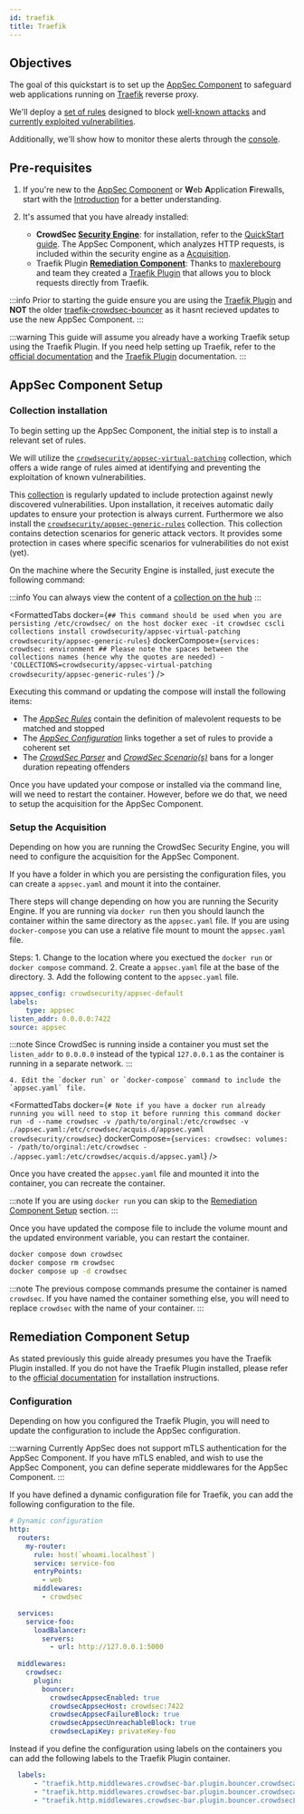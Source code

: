 ```yaml
---
id: traefik
title: Traefik
---
```



## Objectives

The goal of this quickstart is to set up the [AppSec Component](/appsec/intro.md#introduction) to safeguard web applications running on [Traefik](https://doc.traefik.io/traefik/) reverse proxy.

We'll deploy a [set of rules](https://app.crowdsec.net/hub/author/crowdsecurity/collections/appsec-virtual-patching) designed to block [well-known attacks](https://app.crowdsec.net/hub/author/crowdsecurity/collections/appsec-generic-rules) and [currently exploited vulnerabilities](https://app.crowdsec.net/hub/author/crowdsecurity/collections/appsec-virtual-patching).

Additionally, we'll show how to monitor these alerts through the [console](https://app.crowdsec.net/).

## Pre-requisites

1. If you're new to the [AppSec Component](/appsec/intro.md#introduction) or **W**eb **A**pplication **F**irewalls, start with the [Introduction](/appsec/intro.md#introduction) for a better understanding.

2. It's assumed that you have already installed:
   - **CrowdSec [Security Engine](intro.mdx)**: for installation, refer to the [QuickStart guide](/u/getting_started/installation/linux). The AppSec Component, which analyzes HTTP requests, is included within the security engine as a [Acquisition](data_sources/appsec.md).
   -  Traefik Plugin **[Remediation Component](/u/bouncers/intro)**: Thanks to [maxlerebourg](https://github.com/maxlerebourg) and team they created a [Traefik Plugin](https://plugins.traefik.io/plugins/6335346ca4caa9ddeffda116/crowdsec-bouncer-traefik-plugin) that allows you to block requests directly from Traefik.

:::info
Prior to starting the guide ensure you are using the [Traefik Plugin](https://plugins.traefik.io/plugins/6335346ca4caa9ddeffda116/crowdsec-bouncer-traefik-plugin) and **NOT** the older [traefik-crowdsec-bouncer](https://app.crowdsec.net/hub/author/fbonalair/remediation-components/traefik-crowdsec-bouncer) as it hasnt recieved updates to use the new AppSec Component.
:::

:::warning
This guide will assume you already have a working Traefik setup using the Traefik Plugin. If you need help setting up Traefik, refer to the [official documentation](https://doc.traefik.io/traefik/) and the [Traefik Plugin](https://plugins.traefik.io/plugins/6335346ca4caa9ddeffda116/crowdsec-bouncer-traefik-plugin) documentation.
:::

## AppSec Component Setup

### Collection installation

To begin setting up the AppSec Component, the initial step is to install a relevant set of rules.

We will utilize the [`crowdsecurity/appsec-virtual-patching`](https://app.crowdsec.net/hub/author/crowdsecurity/collections/appsec-virtual-patching) collection, which offers a wide range of rules aimed at identifying and preventing the exploitation of known vulnerabilities.

This [collection](/concepts.md#collections) is regularly updated to include protection against newly discovered vulnerabilities. Upon installation, it receives automatic daily updates to ensure your protection is always current.
Furthermore we also install the [`crowdsecurity/appsec-generic-rules`](https://app.crowdsec.net/hub/author/crowdsecurity/collections/appsec-generic-rules) collection. This collection contains detection scenarios for generic attack vectors. It provides some protection in cases where specific scenarios for vulnerabilities do not exist (yet).

On the machine where the Security Engine is installed, just execute the following command:

:::info
You can always view the content of a [collection on the hub](https://app.crowdsec.net/hub/author/crowdsecurity/collections/appsec-virtual-patching)
:::

<FormattedTabs
    docker={`## This command should be used when you are persisting /etc/crowdsec/ on the host
docker exec -it crowdsec cscli collections install crowdsecurity/appsec-virtual-patching crowdsecurity/appsec-generic-rules`}
    dockerCompose={`services:
  crowdsec:
    environment
        ## Please note the spaces between the collections names (hence why the quotes are needed)
        - 'COLLECTIONS=crowdsecurity/appsec-virtual-patching crowdsecurity/appsec-generic-rules'`}
/>

Executing this command or updating the compose will install the following items:

- The [*AppSec Rules*](/appsec/rules_syntax.md) contain the definition of malevolent requests to be matched and stopped
- The [*AppSec Configuration*](/appsec/configuration.md#appsec-configuration) links together a set of rules to provide a coherent set
- The [*CrowdSec Parser*](/concepts.md#parsers) and [*CrowdSec Scenario(s)*](/concepts.md#scenarios) bans for a longer duration repeating offenders

Once you have updated your compose or installed via the command line, will we need to restart the container. However, before we do that, we need to setup the acquisition for the AppSec Component.

### Setup the Acquisition

Depending on how you are running the CrowdSec Security Engine, you will need to configure the acquisition for the AppSec Component.

If you have a folder in which you are persisting the configuration files, you can create a `appsec.yaml` and mount it into the container.

There steps will change depending on how you are running the Security Engine. If you are running via `docker run` then you should launch the container within the same directory as the `appsec.yaml` file. If you are using `docker-compose` you can use a relative file mount to mount the `appsec.yaml` file.

Steps:
    1. Change to the location where you exectued the `docker run` or `docker compose` command.
    2. Create a `appsec.yaml` file at the base of the directory.
    3. Add the following content to the `appsec.yaml` file.

```yaml title="appsec.yaml"
appsec_config: crowdsecurity/appsec-default
labels:
    type: appsec
listen_addr: 0.0.0.0:7422
source: appsec
```
:::note
Since CrowdSec is running inside a container you must set the `listen_addr` to `0.0.0.0` instead of the typical `127.0.0.1` as the container is running in a separate network.
:::

    4. Edit the `docker run` or `docker-compose` command to include the `appsec.yaml` file.

<FormattedTabs
    docker={`# Note if you have a docker run already running you will need to stop it before running this command
docker run -d --name crowdsec -v /path/to/orginal:/etc/crowdsec -v ./appsec.yaml:/etc/crowdsec/acquis.d/appsec.yaml crowdsecurity/crowdsec`}
    dockerCompose={`services:
  crowdsec:
    volumes:
      - /path/to/orginal:/etc/crowdsec
      - ./appsec.yaml:/etc/crowdsec/acquis.d/appsec.yaml`}
/>

Once you have created the `appsec.yaml` file and mounted it into the container, you can recreate the container.

:::note
If you are using `docker run` you can skip to the [Remediation Component Setup](#remediation-component-setup) section.
:::

Once you have updated the compose file to include the volume mount and the updated environment variable, you can restart the container.

```bash
docker compose down crowdsec
docker compose rm crowdsec
docker compose up -d crowdsec
```

:::note
The previous compose commands presume the container is named `crowdsec`. If you have named the container something else, you will need to replace `crowdsec` with the name of your container.
:::

## Remediation Component Setup

As stated previously this guide already presumes you have the Traefik Plugin installed. If you do not have the Traefik Plugin installed, please refer to the [official documentation](https://plugins.traefik.io/plugins/6335346ca4caa9ddeffda116/crowdsec-bouncer-traefik-plugin) for installation instructions.

### Configuration

Depending on how you configured the Traefik Plugin, you will need to update the configuration to include the AppSec configuration.

:::warning
Currently AppSec does not support mTLS authentication for the AppSec Component. If you have mTLS enabled, and wish to use the AppSec Component, you can define seperate middlewares for the AppSec Component.
:::

If you have defined a dynamic configuration file for Traefik, you can add the following configuration to the file.

```yaml title="traefik_dynamic.yaml"
# Dynamic configuration
http:
  routers:
    my-router:
      rule: host(`whoami.localhost`)
      service: service-foo
      entryPoints:
        - web
      middlewares:
        - crowdsec

  services:
    service-foo:
      loadBalancer:
        servers:
          - url: http://127.0.0.1:5000
  
  middlewares:
    crowdsec:
      plugin:
        bouncer:
          crowdsecAppsecEnabled: true
          crowdsecAppsecHost: crowdsec:7422
          crowdsecAppsecFailureBlock: true
          crowdsecAppsecUnreachableBlock: true
          crowdsecLapiKey: privateKey-foo
```

Instead if you define the configuration using labels on the containers you can add the following labels to the Traefik Plugin container.

```yaml
  labels:
      - "traefik.http.middlewares.crowdsec-bar.plugin.bouncer.crowdsecappsecenabled=true"
      - "traefik.http.middlewares.crowdsec-bar.plugin.bouncer.crowdsecappsechost=crowdsec:7422"
      - "traefik.http.middlewares.crowdsec-bar.plugin.bouncer.crowdsecLapiKey=privateKey-foo"
```
